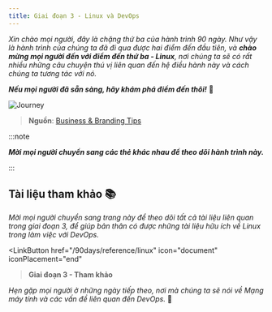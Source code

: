 ```yaml
---
title: Giai đoạn 3 - Linux và DevOps
---
```



_Xin chào mọi người, đây là chặng thứ ba của hành trình 90 ngày. Như vậy là hành trình của chúng
ta đã đi qua được hai điểm đến đầu tiên, và **chào mừng mọi người đến với điểm đến thứ ba - 
Linux**, nơi chúng ta sẽ có rất nhiều những câu chuyện thú vị liên quan đến hệ điều hành này 
và cách chúng ta tương tác với nó._

**_Nếu mọi người đã sẵn sàng, hãy khám phá điểm đến thôi!_** 🚎

![Journey](../../../../assets/linux/journey-in-life.jpg)

> **Nguồn**: [Business & Branding Tips](https://www.blogbrandz.com/tips/journey-in-life/)


:::note

**_Mời mọi người chuyển sang các thẻ khác nhau để theo dõi hành trình này._**

:::

<Tabs>
  <TabItem label="D14">
    <Day14/>
  </TabItem>
  <TabItem label="D15">
    <Day15/>
  </TabItem>
  <TabItem label="D16">
    <Day16/>
  </TabItem>
  <TabItem label="D17">
    <Day17/>
  </TabItem>
  <TabItem label="D18">
    <Day18/>
  </TabItem>
  <TabItem label="D19">
    <Day19/>
  </TabItem>
  <TabItem label="D20">
    <Day20/>
  </TabItem>
</Tabs>

## Tài liệu tham khảo 📚

_Mời mọi người chuyển sang trang này để theo dõi tất cả tài liệu liên quan trong giai đoạn 3, 
để giúp bản thân có được những tài liệu hữu ích về Linux trong làm việc với DevOps._

<LinkButton 
    href="/90days/reference/linux"
    icon="document"
    iconPlacement="end"
><b>Giai đoạn 3 - Tham khảo</b></LinkButton>

_Hẹn gặp mọi người ở những ngày tiếp theo, nơi mà chúng ta sẽ nói về Mạng máy tính và các vấn
đề liên quan đến DevOps._ 🚀